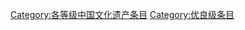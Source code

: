 {{Wikipedia category}}
{{catmore1|[[Wikipedia:中国文化遗产专题|Wikipedia:中国文化遗产专题]]}}
{{Articles by Importance| topic=中国文化遗产 | importance= }}
{{Articles by Quality|topic=中国文化遗产 |quality=优良}}
{{CategoryTOC}}

[[Category:各等级中国文化遗产条目|Category:各等级中国文化遗产条目]]
[[Category:优良级条目|Category:优良级条目]]